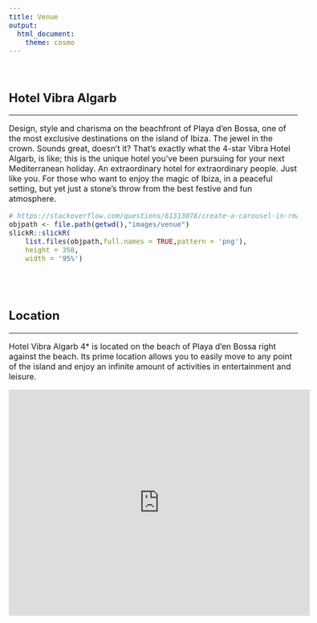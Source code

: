---
title: Venue
output:
  html_document:
    theme: cosmo
---

<style type="text/css">
h1.title {
  font-size: 36px;
  color: DarkRed;
  text-align: center;
}
</style>

<style type="text/css">
  body{
  font-size: 12pt;
}
</style> 

<style>
.sponsor {
  display: inline-block;
  margin: 10px;
}

.sponsor img {
  max-width: 100%;
  height: auto;
}

.sponsor-level-gold {
  text-align: center;
  margin-bottom: 30px;
  background-color: #D4AF37
}
.sponsor-level-silver {
  text-align: center;
  margin-bottom: 30px;
  background-color: #A6A6A6
}
.organizers {
  text-align: center;
  margin-bottom: 30px;
  background-color: #000000
}

</style>

<br>

## Hotel Vibra Algarb

<hr>

Design, style and charisma on the beachfront of Playa d'en Bossa, one of the most exclusive destinations on the island of Ibiza. The jewel in the crown. Sounds great, doesn't it? That's exactly what the 4-star Vibra Hotel Algarb, is like; this is the unique hotel you’ve been pursuing for your next Mediterranean holiday. An extraordinary hotel for extraordinary people. Just like you. For those who want to enjoy the magic of Ibiza, in a peaceful setting, but yet just a stone's throw from the best festive and fun atmosphere.


```{r echo=FALSE}
# https://stackoverflow.com/questions/61313078/create-a-carousel-in-rmarkdown
objpath <- file.path(getwd(),"images/venue")
slickR::slickR(
    list.files(objpath,full.names = TRUE,pattern = 'png'),
    height = 350,
    width = '95%')
```


<br><br>

## Location

<hr>

Hotel Vibra Algarb 4* is located on the beach of Playa d’en Bossa right against the beach. Its prime location allows you to easily move to any point of the island and enjoy an infinite amount of activities in entertainment and leisure. 

```{=html}
<p align="center">
<iframe src="https://www.google.com/maps/embed?pb=!1m18!1m12!1m3!1d1305.6464357904122!2d1.408729018197904!3d38.89269776494836!2m3!1f0!2f0!3f0!3m2!1i1024!2i768!4f13.1!3m3!1m2!1s0x129946827f1db6eb%3A0xede55af3f2529459!2sHotel%20Vibra%20Algarb!5e0!3m2!1sen!2ses!4v1690466979258!5m2!1sen!2ses" width="600" height="450" style="border:0;" allowfullscreen="" loading="lazy" referrerpolicy="no-referrer-when-downgrade"></iframe>
</p>
```



